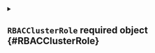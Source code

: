 


<details className="config-field" data-expandable="true">
<summary>

## `RBACClusterRole` <span className="config-field-required" data-required="true">required</span> <span className="config-field-type">object</span> <span className="config-field-default"></span> <span className="config-field-enum"></span> {#RBACClusterRole}



</summary>




<details className="config-field" data-expandable="false" open>
<summary>

### `create` <span className="config-field-required" data-required="false">required</span> <span className="config-field-type">boolean</span> <span className="config-field-default">true</span> <span className="config-field-enum"></span> {#RBACClusterRole-create}



</summary>



</details>



<details className="config-field" data-expandable="false" open>
<summary>

### `extraRules` <span className="config-field-required" data-required="true">required</span> <span className="config-field-type">object</span> <span className="config-field-default"></span> <span className="config-field-enum"></span> {#RBACClusterRole-extraRules}



</summary>



</details>


</details>
